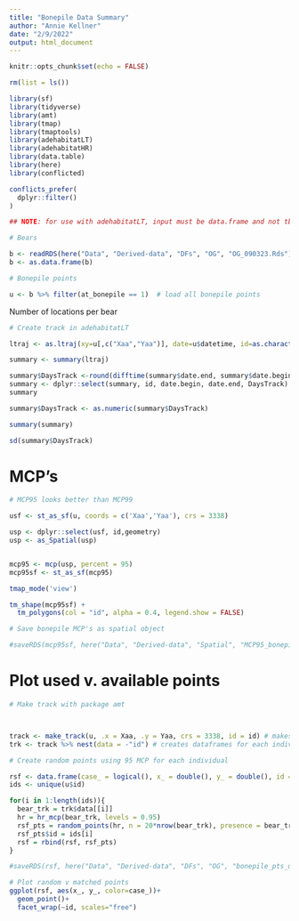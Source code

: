 ```yaml
---
title: "Bonepile Data Summary"
author: "Annie Kellner"
date: "2/9/2022"
output: html_document
---
```


```r
knitr::opts_chunk$set(echo = FALSE)
```

```r

rm(list = ls())

```


```r

library(sf)
library(tidyverse)
library(amt)
library(tmap)
library(tmaptools)
library(adehabitatLT)
library(adehabitatHR)
library(data.table)
library(here)
library(conflicted)

conflicts_prefer(
  dplyr::filter()
)

```

```r

## NOTE: for use with adehabitatLT, input must be data.frame and not tbl

# Bears

b <- readRDS(here("Data", "Derived-data", "DFs", "OG", "OG_090323.Rds"))
b <- as.data.frame(b)

# Bonepile points 

u <- b %>% filter(at_bonepile == 1)  # load all bonepile points

```

Number of locations per bear

```r

# Create track in adehabitatLT

ltraj <- as.ltraj(xy=u[,c("Xaa","Yaa")], date=u$datetime, id=as.character(u$id))

summary <- summary(ltraj)

summary$DaysTrack <-round(difftime(summary$date.end, summary$date.begin, units="days"),digits=1)
summary <- dplyr::select(summary, id, date.begin, date.end, DaysTrack)
summary

summary$DaysTrack <- as.numeric(summary$DaysTrack)

summary(summary)

sd(summary$DaysTrack)
```

# MCP's

```r

# MCP95 looks better than MCP99

usf <- st_as_sf(u, coords = c('Xaa','Yaa'), crs = 3338)

usp <- dplyr::select(usf, id,geometry)
usp <- as_Spatial(usp)


mcp95 <- mcp(usp, percent = 95)
mcp95sf <- st_as_sf(mcp95)

tmap_mode('view')

tm_shape(mcp95sf) + 
  tm_polygons(col = "id", alpha = 0.4, legend.show = FALSE)

# Save bonepile MCP's as spatial object

#saveRDS(mcp95sf, here("Data", "Derived-data", "Spatial", "MCP95_bonepile_bears.Rds"))


```


# Plot used v. available points

```r
# Make track with package amt



track <- make_track(u, .x = Xaa, .y = Yaa, crs = 3338, id = id) # makes one big track with all animals
trk <- track %>% nest(data = -"id") # creates dataframes for each individual

# Create random points using 95 MCP for each individual

rsf <- data.frame(case_ = logical(), x_ = double(), y_ = double(), id = character())
ids <- unique(u$id)

for(i in 1:length(ids)){
  bear_trk = trk$data[[i]]
  hr = hr_mcp(bear_trk, levels = 0.95)
  rsf_pts = random_points(hr, n = 20*nrow(bear_trk), presence = bear_trk)
  rsf_pts$id = ids[i]
  rsf = rbind(rsf, rsf_pts)
}

#saveRDS(rsf, here("Data", "Derived-data", "DFs", "OG", "bonepile_pts_ua_090323.Rds"))

```


```r

# Plot random v matched points
ggplot(rsf, aes(x_, y_, color=case_))+
  geom_point()+
  facet_wrap(~id, scales="free")
```


